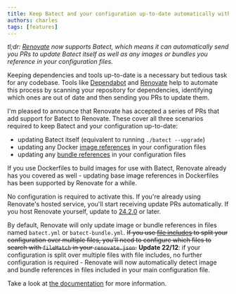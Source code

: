 ```yaml
---
title: Keep Batect and your configuration up-to-date automatically with Renovate
authors: charles
tags: [features]
---
```


_tl;dr: [Renovate](https://renovatebot.com/) now supports Batect, which means it can automatically send you PRs to update Batect itself as well
as any images or bundles you reference in your configuration files._

Keeping dependencies and tools up-to-date is a necessary but tedious task for any codebase. Tools like [Dependabot](https://dependabot.com/)
and [Renovate](https://renovatebot.com) help to automate this process by scanning your repository for dependencies, identifying which ones are out of date
and then sending you PRs to update them.

I'm pleased to announce that Renovate has accepted a series of PRs that add support for Batect to Renovate. These cover all three scenarios required
to keep Batect and your configuration up-to-date:

- updating Batect itself (equivalent to running `./batect --upgrade`)
- updating any Docker [image references](/docs/reference/config/containers#image) in your configuration files
- updating any [bundle references](/docs/reference/config/includes#git-includes) in your configuration files

If you use Dockerfiles to build images for use with Batect, Renovate already has you covered as well - updating base image references in Dockerfiles has been
supported by Renovate for a while.

No configuration is required to activate this. If you're already using Renovate's hosted service, you'll start receiving update PRs automatically.
If you host Renovate yourself, update to [24.2.0](https://github.com/renovatebot/renovate/releases/tag/24.2.0) or later.

By default, Renovate will only update image or bundle references in files named `batect.yml` or `batect-bundle.yml`. ~~If you use
[file includes](/docs/reference/config/includes#file-includes) to split your configuration over multiple files, you'll need to configure which files
to search with `fileMatch` in your `renovate.json`.~~
**Update 22/12**: if your configuration is split over multiple files with file includes, no further configuration is required - Renovate will
now automatically detect image and bundle references in files included in your main configuration file.

Take a look at [the documentation](/docs/using-batect-with/tools/renovate) for more information.
